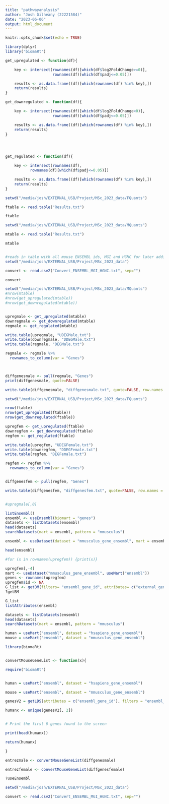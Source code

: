 ```yaml
---
title: "pathwayanalysis"
author: "Josh Gilheany (22221584)"
date: "2023-06-06"
output: html_document
---
```


```r
knitr::opts_chunk$set(echo = TRUE)
```

```r
library(dplyr)
library('biomaRt')

get_upregulated <- function(df){

	key <- intersect(rownames(df)[which(df$log2FoldChange>=0)], 
	                 rownames(df)[which(df$padj<=0.05)])

    results <- as.data.frame((df)[which(rownames(df) %in% key),])
	return(results)
}

get_downregulated <- function(df){

  	key <- intersect(rownames(df)[which(df$log2FoldChange<0)], 
  	                 rownames(df)[which(df$padj<=0.05)])

  	results <- as.data.frame((df)[which(rownames(df) %in% key),])
  	return(results)
}




get_regulated <- function(df){

  	key <- intersect(rownames(df),
  	       rownames(df)[which(df$padj<=0.05)])

  	results <- as.data.frame((df)[which(rownames(df) %in% key),])
  	return(results)
}
```


```r
setwd("/media/josh/EXTERNAL_USB/Project/MSc_2023_data/FQuants")

ftable <- read.table("Results.txt")

ftable

setwd("/media/josh/EXTERNAL_USB/Project/MSc_2023_data/MQuants")

mtable <- read.table("Results.txt")

mtable


#reads in table with all mouse ENSEMBL ids, MGI and HGNC for later addition
setwd("/media/josh/EXTERNAL_USB/Project/MSc_2023_data")

convert <- read.csv2("Convert_ENSEMBL_MGI_HGNC.txt", sep="")

convert
```

```r
setwd("/media/josh/EXTERNAL_USB/Project/MSc_2023_data/MQuants")
#nrow(mtable)
#nrow(get_upregulated(mtable))
#nrow(get_downregulated(mtable))


upregmale <- get_upregulated(mtable)
downregmale <- get_downregulated(mtable)
regmale <- get_regulated(mtable)

write.table(upregmale, "UDEGMale.txt")
write.table(downregmale, "DDEGMale.txt")
write.table(regmale, "DEGMale.txt")

regmale <- regmale %>% 
  rownames_to_column(var = "Genes")



diffgenesmale <- pull(regmale, "Genes")
print(diffgenesmale, quote=FALSE)

write.table(diffgenesmale, "diffgenesmale.txt", quote=FALSE, row.names = FALSE)

setwd("/media/josh/EXTERNAL_USB/Project/MSc_2023_data/FQuants")

nrow(ftable)
nrow(get_upregulated(ftable))
nrow(get_downregulated(ftable))

upregfem <- get_upregulated(ftable)
downregfem <- get_downregulated(ftable)
regfem <- get_regulated(ftable)

write.table(upregfem, "UDEGFemale.txt")
write.table(downregfem, "DDEGFemale.txt")
write.table(regfem, "DEGFemale.txt")

regfem <- regfem %>% 
  rownames_to_column(var = "Genes")


diffgenesfem <- pull(regfem, "Genes")

write.table(diffgenesfem, "diffgenesfem.txt", quote=FALSE, row.names = FALSE)


#upregmale[,0]

```

```r
listEnsembl()
ensembl <- useEnsembl(biomart = "genes")
datasets <- listDatasets(ensembl)
head(datasets)
searchDatasets(mart = ensembl, pattern = "mmusculus")
```

```r
ensembl <- useDataset(dataset = "mmusculus_gene_ensembl", mart = ensembl)

head(ensembl)
```



```r

#for (x in rownames(upregfem)) {print(x)}

upregfem[,-4]
mart <- useDataset("mmusculus_gene_ensembl", useMart("ensembl"))
genes <- rownames(upregfem)
upregfem$id <- NA
G_list <- getBM(filters= "ensembl_gene_id", attributes= c("external_gene_name"),values=genes,mart= mart)
?getBM

G_list
listAttributes(ensembl)

datasets <- listDatasets(ensembl)
head(datasets)
searchDatasets(mart = ensembl, pattern = "mmusculus")
```

```r
human = useMart("ensembl", dataset = "hsapiens_gene_ensembl")
mouse = useMart("ensembl", dataset = "mmusculus_gene_ensembl")
```



```r
library(biomaRt)


convertMouseGeneList <- function(x){

require("biomaRt")


human = useMart("ensembl", dataset = "hsapiens_gene_ensembl")

mouse = useMart("ensembl", dataset = "mmusculus_gene_ensembl")

genesV2 = getLDS(attributes = c("ensembl_gene_id"), filters = "ensembl_gene_id", values = x , mart = mouse, attributesL = c("entrez_id"), martL = human, uniqueRows=T)

humanx <- unique(genesV2[, 2])


# Print the first 6 genes found to the screen

print(head(humanx))

return(humanx)

}
```

```r
entrezmale <- convertMouseGeneList(diffgenesmale)

entrezfemale <- convertMouseGeneList(diffgenesfemale)

?useEnsembl
```
```r
setwd("/media/josh/EXTERNAL_USB/Project/MSc_2023_data")

convert <- read.csv2("Convert_ENSEMBL_MGI_HGNC.txt", sep="")



```


